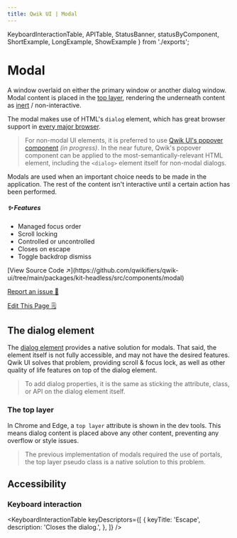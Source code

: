 ```yaml
---
title: Qwik UI | Modal
---
```


  KeyboardInteractionTable,
  APITable,
  StatusBanner,
  statusByComponent,
  ShortExample,
  LongExample,
  ShowExample
} from './exports';


<StatusBanner status={statusByComponent.headless.Modal}/>

# Modal

A window overlaid on either the primary window or another dialog window. Modal content is placed in the [top layer](https://developer.mozilla.org/en-US/docs/Glossary/Top_layer), rendering the underneath content as [inert](https://developer.mozilla.org/en-US/docs/Web/HTML/Global_attributes/inert) / non-interactive.

<ShowExample example="hero"/>

The modal makes use of HTML's `dialog` element, which has great browser support in [every major browser](https://caniuse.com/?search=dialog). 

> For non-modal UI elements, it is preferred to use [Qwik UI's popover component](../../../docs/headless/popover/) *(in progress)*. In the near future, Qwik's popover component can be applied to the most-semantically-relevant HTML element, including the `<dialog>` element itself for non-modal dialogs.

Modals are used when an important choice needs to be made in the application. The rest of the content isn't interactive until a certain action has been performed. 

##### ✨ Features

- Managed focus order
- Scroll locking
- Controlled or uncontrolled
- Closes on escape
- Toggle backdrop dismiss

<div class="mb-6 flex flex-col gap-2">
[View Source Code ↗️](https://github.com/qwikifiers/qwik-ui/tree/main/packages/kit-headless/src/components/modal)

[Report an issue 🚨](https://github.com/qwikifiers/qwik-ui/issues)

[Edit This Page 🗒️](<https://github.com/qwikifiers/qwik-ui/edit/main/apps/website/src/routes/docs/headless/(components)/modal/index.mdx>)
</div>

## The dialog element

<ShowExample example="inspect"/>

The [dialog element](https://developer.mozilla.org/en-US/docs/Web/HTML/Element/dialog) provides a native solution for modals. That said, the element itself is not fully accessible, and may not have the desired features. Qwik UI solves that problem, providing scroll & focus lock, as well as other quality of life features on top of the dialog element.

> To add dialog properties, it is the same as sticking the attribute, class, or API on the dialog element itself. 

### The top layer

<ImgTestImage class="rounded-xl mb-6" />

In Chrome and Edge, a `top layer` attribute is shown in the dev tools. This means dialog content is placed above any other content, preventing any overflow or style issues. 

> The previous implementation of modals required the use of portals, the top layer pseudo class is a native solution to this problem.

## Accessibility

### Keyboard interaction

<KeyboardInteractionTable
  keyDescriptors={[
    {
      keyTitle: 'Escape',
      description: 'Closes the dialog.',
    },
  ]}
/>
